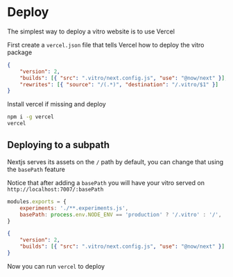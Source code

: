 # Deploy

The simplest way to deploy a vitro website is to use Vercel

First create a `vercel.json` file that tells Vercel how to deploy the vitro package

```json
{
    "version": 2,
    "builds": [{ "src": ".vitro/next.config.js", "use": "@now/next" }],
    "rewrites": [{ "source": "/(.*)", "destination": "/.vitro/$1" }]
}
```

Install vercel if missing and deploy

```sh
npm i -g vercel
vercel
```

## Deploying to a subpath

Nextjs serves its assets on the `/` path by default, you can change that using the `basePath` feature

Notice that after adding a `basePath` you will have your vitro served on `http://localhost:7007/:basePath`

```js
modules.exports = {
    experiments: './**.experiments.js',
    basePath: process.env.NODE_ENV == 'production' ? '/.vitro' : '/',
}
```

```json
{
    "version": 2,
    "builds": [{ "src": ".vitro/next.config.js", "use": "@now/next" }]
}
```

Now you can run `vercel` to deploy

<!-- TODO run a build step before deploy -->
